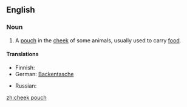 ==English==
===Noun===
{{en-noun|sg=[[cheek]] [[pouch]]|es}}
#{{anatomy|zoology}} A [[pouch]] in the [[cheek]] of some animals, usually used to carry [[food]].
====Translations====
{{trans-top}}
* Finnish: {{t-|fi|poskipussi}}
* German: [[Backentasche]] {{f}}
{{trans-mid}}
* Russian: {{t|ru|защёчный мешок|m|tr=zaš'óčnyj m'ešók}}
{{trans-bottom}}

[[zh:cheek pouch]]